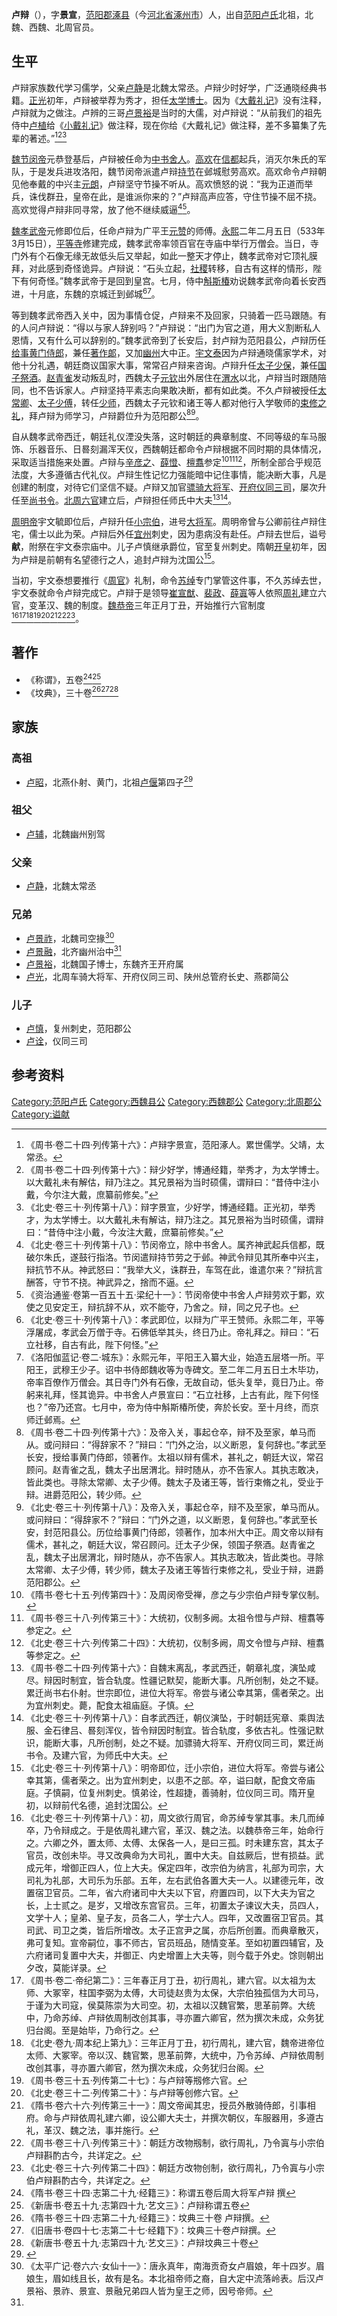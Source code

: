 '''卢辩'''（{{bd|？||？||}}），字'''景宣'''，[[范阳郡|范阳郡]][[涿县|涿县]]（今[[河北省|河北省]][[涿州市|涿州市]]）人，出自[[范阳卢氏|范阳卢氏]]北祖，北魏、西魏、北周官员。

==生平==
卢辩家族数代学习儒学，父亲[[卢静_(北魏)|卢静]]是北魏太常丞。卢辩少时好学，广泛通晓经典书籍。[[正光|正光]]初年，卢辩被举荐为秀才，担任[[太学博士|太学博士]]。因为《[[大戴礼记|大戴礼记]]》没有注释，卢辩就为之做注。卢辨的三哥[[卢景裕|卢景裕]]是当时的大儒，对卢辩说：“从前我们的祖先侍中[[卢植|卢植]]给《[[小戴礼记|小戴礼记]]》做注释，现在你给《大戴礼记》做注释，差不多纂集了先辈的著述。”<ref>《周书·卷二十四·列传第十六》：卢辩字景宣，范阳涿人。累世儒学。父靖，太常丞。</ref><ref>《周书·卷二十四·列传第十六》：辩少好学，博通经籍，举秀才，为太学博士。以大戴礼未有解估，辩乃注之。其兄景裕为当时硕儒，谓辩曰：“昔侍中注小戴，今尔注大戴，庶纂前修矣。”</ref><ref>《北史·卷三十·列传第十八》：辩字景宣，少好学，博通经籍。正光初，举秀才，为太学博士。以大戴礼未有解诂，辩乃注之。其兄景裕为当时硕儒，谓辩曰：“昔侍中注小戴，今汝注大戴，庶纂前修矣。”</ref>

[[魏节闵帝|魏节闵帝]]元恭登基后，卢辩被任命为[[中书舍人|中书舍人]]。[[高欢|高欢]]在[[信都|信都]]起兵，消灭尔朱氏的军队，于是发兵进攻洛阳，魏节闵帝派遣卢辩[[持节|持节]]在邺城慰劳高欢。高欢命令卢辩朝见他奉戴的中兴主[[元朗_(安定王)|元朗]]，卢辩坚守节操不听从。高欢愤怒的说：“我为正道而举兵，诛伐群丑，皇帝在此，是谁派你来的？”卢辩高声应答，守住节操不屈不挠。高欢觉得卢辩非同寻常，放了他不继续威逼<ref>《北史·卷三十·列传第十八》：节闵帝立，除中书舍人。属齐神武起兵信都，既破尔朱氏，遂鼓行指洛。节闵遣辩持节劳之于邺。神武令辩见其所奉中兴主，辩抗节不从。神武怒曰：“我举大义，诛群丑，车驾在此，谁遣尔来？”辩抗言酬答，守节不挠。神武异之，捨而不逼。</ref><ref>《资治通鉴·卷第一百五十五·梁纪十一》：节闵帝使中书舍人卢辩劳欢于鄴，欢使之见安定王，辩抗辞不从，欢不能夺，乃舍之。辩，同之兄子也。</ref>。

[[魏孝武帝|魏孝武帝]]元修即位后，任命卢辩为广平王[[元赞_(广平王)|元赞]]的师傅。[[永熙_(北魏)|永熙]]二年二月五日（533年3月15日），[[平等寺|平等寺]]修建完成，魏孝武帝率领百官在寺庙中举行万僧会。当日，寺门外有个石像无缘无故低头后又举起，如此一整天才停止，魏孝武帝对它顶礼膜拜，对此感到奇怪诡异。卢辩说：“石头立起，[[社稷|社稷]]转移，自古有这样的情形，陛下有何奇怪。”魏孝武帝于是回到皇宫。七月，侍中[[斛斯椿|斛斯椿]]劝说魏孝武帝向着长安西进，十月底，东魏的京城迁到邺城<ref>《北史·卷三十·列传第十八》：孝武即位，以辩为广平王赞师。永熙二年，平等浮屠成，孝武会万僧于寺。石佛低举其头，终日乃止。帝礼拜之。辩曰：“石立社移，自古有此，陛下何怪。”</ref><ref>《洛阳伽蓝记·卷二·城东》：永熙元年，平阳王入纂大业，始造五层塔一所。平阳王，武穆王少子。诏中书侍郎魏收等为寺碑文。至二年二月五日土木毕功，帝率百僚作万僧会。其日寺门外有石像，无故自动，低头复举，竟日乃止。帝躬来礼拜，怪其诡异。中书舍人卢景宣曰：“石立社移，上古有此，陛下何怪也？”帝乃还宫。七月中，帝为侍中斛斯椿所使，奔於长安。至十月终，而京师迁邺焉。</ref>。

等到魏孝武帝西入关中，因为事情仓促，卢辩来不及回家，只骑着一匹马跟随。有的人问卢辩说：“得以与家人辞别吗？”卢辩说：“出门为官之道，用大义割断私人恩情，又有什么可以辞别的。”魏孝武帝到了长安后，封卢辩为范阳县公，卢辩历任[[给事黄门侍郎|给事黄门侍郎]]，兼任[[著作郞|著作郞]]，又加[[幽州|幽州]]大中正。[[宇文泰|宇文泰]]因为卢辩通晓儒家学术，对他十分礼遇，朝廷商议国家大事，常常召卢辩来咨询。卢辩升任[[太子少保|太子少保]]，兼任[[国子祭酒|国子祭酒]]。[[赵青雀|赵青雀]]发动叛乱时，西魏太子[[元钦|元钦]]出外居住在[[渭水|渭水]]以北，卢辩当时跟随陪同，也不告诉家人。卢辩坚持平素志向果敢决断，都有如此类。不久卢辩被授任[[太常卿|太常卿]]、[[太子少傅|太子少傅]]，转任[[少师|少师]]，西魏太子元钦和诸王等人都对他行入学敬师的[[束修之礼|束修之礼]]，拜卢辩为师学习，卢辩爵位升为范阳郡公<ref>《周书·卷二十四·列传第十六》：及帝入关，事起仓卒，辩不及至家，单马而从。或问辩曰：“得辞家不？”辩曰：“门外之治，以义断恩，复何辞也。”孝武至长安，授给事黄门侍郎，领著作。太祖以辩有儒术，甚礼之，朝廷大议，常召顾问。赵青雀之乱，魏太子出居渭北。辩时随从，亦不告家人。其执志敢决，皆此类也。寻除太常卿、太子少傅。魏太子及诸王等，皆行束脩之礼，受业于辩。进爵范阳公，转少师。</ref><ref>《北史·卷三十·列传第十八》：及帝入关，事起仓卒，辩不及至家，单马而从。或问辩曰：“得辞家不？”辩曰：“门外之道，以义断恩，复何辞也。”孝武至长安，封范阳县公。历位给事黄门侍郎，领著作，加本州大中正。周文帝以辩有儒术，甚礼之，朝廷大议，常召顾问。迁太子少保，领国子祭酒。赵青雀之乱，魏太子出居渭北，辩时随从，亦不告家人。其执志敢决，皆此类也。寻除太常卿、太子少傅，转少师，魏太子及诸王等皆行束修之礼，受业于辩，进爵范阳郡公。</ref>。

自从魏孝武帝西迁，朝廷礼仪湮没失落，这时朝廷的典章制度、不同等级的车马服饰、乐器音乐、日晷刻漏浑天仪，西魏朝廷都命令卢辩根据不同时期的具体情况，采取适当措施来处置。卢辩与[[辛彦之|辛彦之]]、[[薛憕|薛憕]]、[[檀翥|檀翥]]参定<ref>《隋书·卷七十五·列传第四十》：及周闵帝受禅，彦之与少宗伯卢辩专掌仪制。</ref><ref>《周书·卷三十八·列传第三十》：大统初，仪制多阙。太祖令憕与卢辩、檀翥等参定之。</ref><ref>《北史·卷三十六·列传第二十四》：大统初，仪制多阙，周文令憕与卢辩、檀翥等参定之。</ref>，所制全部合乎规范法度，大多遵循古代礼仪。卢辩生性记忆力强能暗中记住事情，能决断大事，凡是创建的制度，对待它们坚信不疑。卢辩又加官[[骠骑大将军|骠骑大将军]]、[[开府仪同三司|开府仪同三司]]，屡次升任至[[尚书令|尚书令]]。[[北周六官|北周六官]]建立后，卢辩担任师氏中大夫<ref>《周书·卷二十四·列传第十六》：自魏末离乱，孝武西迁，朝章礼度，演坠咸尽。辩因时制宜，皆合轨度。性疆记默契，能断大事。凡所创制，处之不疑。累迁尚书右仆射。世宗即位，进位大将军。帝尝与诸公幸其第，儒者荣之。出为宜州刺史。薨，配食太祖庙庭。子慎。</ref><ref>《北史·卷三十·列传第十八》：自孝武西迁，朝仪演坠，于时朝廷宪章、乘舆法服、金石律吕、晷刻浑仪，皆令辩因时制宜。皆合轨度，多依古礼。性强记默识，能断大事，凡所创制，处之不疑。加骠骑大将军、开府仪同三司，累迁尚书令。及建六官，为师氏中大夫。</ref>。

[[周明帝|周明帝]]宇文毓即位后，卢辩升任[[小宗伯|小宗伯]]，进号[[大将军|大将军]]。周明帝曾与公卿前往卢辩住宅，儒士以此为荣。卢辩后外任[[宜州_(陕西)|宜州]]刺史，因为患病没有赴任。卢辩去世后，谥号'''献'''，附祭在宇文泰宗庙中。儿子卢慎继承爵位，官至复州刺史。隋朝[[开皇|开皇]]初年，因为卢辩是前朝有名望德行之人，追封卢辩为沈国公<ref>《北史·卷三十·列传第十八》：明帝即位，迁小宗伯，进位大将军。帝尝与诸公幸其第，儒者荣之。出为宜州刺史，以患不之部。卒，谥曰献，配食文帝庙庭。子慎嗣，位复州刺史。慎弟诠，性超捷，善骑射，位仪同三司。隋开皇初，以辩前代名德，追封沈国公。</ref>。

当初，宇文泰想要推行《[[周官|周官]]》礼制，命令[[苏绰|苏绰]]专门掌管这件事，不久苏绰去世，宇文泰就命令卢辩完成它。卢辩于是领导[[崔宣猷|崔宣猷]]、[[裴政|裴政]]、[[薛寘|薛寘]]等人依照[[周礼|周礼]]建立六官，变革汉、魏的制度。[[魏恭帝|魏恭帝]]三年正月丁丑，开始推行六官制度<ref>《北史·卷三十·列传第十八》：初，周文欲行周官，命苏绰专掌其事。未几而绰卒，乃令辩成之。于是依周礼建六官，革汉、魏之法。以魏恭帝三年，始命行之。六卿之外，置太师、太傅、太保各一人，是曰三孤。时未建东宫，其太子官员，改创未毕。寻又改典命为大司礼，置中大夫。自兹厥后，世有损益。武成元年，增御正四人，位上大夫。保定四年，改宗伯为纳言，礼部为司宗，大司礼为礼部，大司乐为乐部。五年，左右武伯各置大夫一人。以建德元年，改置宿卫官员。二年，省六府诸司中大夫以下官，府置四司，以下大夫为官之长，上士贰之。是岁，又增改东宫官员。三年，初置太子谏议大夫，员四人，文学十人；皇弟、皇子友，员各二人，学士六人。四年，又改置宿卫官员。其司武、司卫之类，皆后所增改。太子正宫尹之属，亦后所创置。而典章散灭，弗可复知。宣帝嗣位，事不师古，官员班品，随情变革。至如初置四辅官，及六府诸司复置中大夫，并御正、内史增置上大夫等，则今载于外史。馀则朝出夕改，莫能详录。</ref><ref>《周书·卷二·帝纪第二》：三年春正月丁丑，初行周礼，建六官。以太祖为太师、大冢宰，柱国李弼为太傅，大司徒赵贵为太保，大宗伯独孤信为大司马，于谨为大司寇，侯莫陈崇为大司空。初，太祖以汉魏官繁，思革前弊。大统中，乃命苏绰、卢辩依周制改创其事，寻亦置六卿官，然为撰次未成，众务犹归台阁。至是始毕，乃命行之。</ref><ref>《北史·卷九·周本纪上第九》：三年正月丁丑，初行周礼，建六官，魏帝进帝位太师、大冢宰。帝以汉、魏官繁，思革前弊，大统中，乃令苏绰、卢辩依周制改创其事，寻亦置六卿官，然为撰次未成，众务犹归台阁。</ref><ref>《周书·卷三十五·列传第二十七》：与卢辩等剏修六官。</ref><ref>《北史·卷三十二·列传第二十》：与卢辩等创修六官。</ref><ref>《隋书·卷六十六·列传第三十一》：周文帝闻其忠，授员外散骑侍郎，引事相府。命与卢辩依周礼建六卿，设公卿大夫士，并撰次朝仪，车服器用，多遵古礼，革汉、魏之法，事并施行。</ref><ref>《周书·卷三十八·列传第三十》：朝廷方改物剏制，欲行周礼，乃令寘与小宗伯卢辩斟酌古今，共详定之。</ref><ref>《北史·卷三十六·列传第二十四》：朝廷方改物创制，欲行周礼，乃令寘与小宗伯卢辩斟酌古今，共详定之。</ref>。

==著作==
*《称谓》，五卷<ref>《隋书·卷三十四·志第二十九·经籍三》：称谓五卷后周大将军卢辩 撰</ref><ref>《新唐书·卷五十九·志第四十九·艺文三》：卢辩称谓五卷</ref>
*《坟典》，三十卷<ref>《隋书·卷三十四·志第二十九·经籍三》：坟典三十卷 卢辩撰。</ref><ref>《旧唐书·卷四十七·志第二十七·经籍下》：坟典三十卷卢辩撰。</ref><ref>《新唐书·卷五十九·志第四十九·艺文三》：卢辩坟典三十卷</ref>

==家族==
{{main|范阳卢氏世系图}}

===高祖===
*[[卢昭|卢昭]]，北燕仆射、黄门，北祖[[卢偃|卢偃]]第四子<ref name=autogenerated1>{{Cite book | author = 吴钢主编| title = 《全唐文补遗 千唐志斋新藏专辑》 | location = 西安 | publisher = 三秦出版社  | date =2006 | pages =125-126 |ISBN =7-80736-085-2| accessdate = 2015-03-14 | url = | language= zh-hant| quote = }}</ref>

===祖父===
*[[卢辅|卢辅]]，北魏幽州别驾

===父亲===
*[[卢静_(北魏)|卢静]]，北魏太常丞

===兄弟===
*[[卢景祚|卢景祚]]，北魏司空掾<ref>《太平广记·卷六六·女仙十一》：唐永真年，南海贡奇女卢眉娘，年十四岁。眉娘生，眉如线且长，故有是名。本北祖帝师之裔，自大定中流落岭表。后汉卢景裕、景祚、景宣、景融兄弟四人皆为皇王之师，因号帝师。</ref>
*[[卢景融|卢景融]]，北齐幽州治中<ref name=autogenerated1 />
*[[卢景裕|卢景裕]]，北魏国子博士，东魏齐王开府属
*[[卢光|卢光]]，北周车骑大将军、开府仪同三司、陕州总管府长史、燕郡简公

===儿子===
*[[卢慎|卢慎]]，复州刺史，范阳郡公
*[[卢诠|卢诠]]，仪同三司

==参考资料==
{{reflist}}

[[Category:范阳卢氏|Category:范阳卢氏]]
[[Category:西魏县公|Category:西魏县公]]
[[Category:西魏郡公|Category:西魏郡公]]
[[Category:北周郡公|Category:北周郡公]]
[[Category:谥献|Category:谥献]]